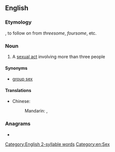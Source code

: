 ==English==

===Etymology===
{{suffix|en|more|some}}, to follow on from ''threesome'', ''foursome'', etc.

===Noun===
{{en-noun}}

# {{lb|en|rare|slang}} A [[sexual act]] involving more than three people

====Synonyms====
* [[group sex]]

====Translations====
{{trans-top|a [[sexual act]] involving many people}}
* Chinese:
*: Mandarin: {{t|cmn|群P|tr=qún-P|sc=Hani}}, {{t|cmn|多P|tr=duō-P|sc=Hani}}
{{trans-bottom}}

===Anagrams===
* {{anagrams|en|merosome|some more}}

[[Category:English 2-syllable words]]
[[Category:en:Sex]]